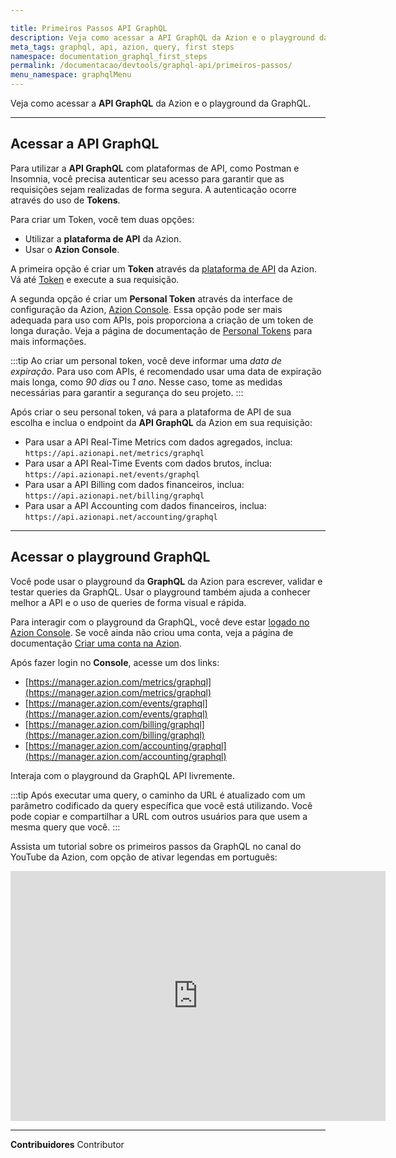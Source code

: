 ```yaml
---

title: Primeiros Passos API GraphQL
description: Veja como acessar a API GraphQL da Azion e o playground da GraphQL.
meta_tags: graphql, api, azion, query, first steps
namespace: documentation_graphql_first_steps
permalink: /documentacao/devtools/graphql-api/primeiros-passos/
menu_namespace: graphqlMenu
---
```


Veja como acessar a **API GraphQL** da Azion e o playground da GraphQL.


---

## Acessar a API GraphQL

Para utilizar a **API GraphQL** com plataformas de API, como Postman e Insomnia, você precisa autenticar seu acesso para garantir que as requisições sejam realizadas de forma segura. A autenticação ocorre através do uso de **Tokens**.

Para criar um Token, você tem duas opções:

- Utilizar a **plataforma de API** da Azion.
- Usar o **Azion Console**.

A primeira opção é criar um **Token** através da [plataforma de API](https://api.azion.com/) da Azion. Vá até [Token](https://api.azion.com/#1b90377d-6f99-4f09-bf4a-9ed630a75afd) e execute a sua requisição.

A segunda opção é criar um **Personal Token** através da interface de configuração da Azion, [Azion Console](https://console.azion.com/). Essa opção pode ser mais adequada para uso com APIs, pois proporciona a criação de um token de longa duração. Veja a página de documentação de [Personal Tokens](/pt-br/documentacao/produtos/gestao-de-contas/personal-tokens/) para mais informações.

:::tip
Ao criar um personal token, você deve informar uma *data de expiração*. Para uso com APIs, é recomendado usar uma data de expiração mais longa, como *90 dias* ou *1 ano*. Nesse caso, tome as medidas necessárias para garantir a segurança do seu projeto.
:::

Após criar o seu personal token, vá para a plataforma de API de sua escolha e inclua o endpoint da **API GraphQL** da Azion em sua requisição:

- Para usar a API Real-Time Metrics com dados agregados, inclua: `https://api.azionapi.net/metrics/graphql`
- Para usar a API Real-Time Events com dados brutos, inclua: `https://api.azionapi.net/events/graphql`
- Para usar a API Billing com dados financeiros, inclua: `https://api.azionapi.net/billing/graphql`
- Para usar a API Accounting com dados financeiros, inclua: `https://api.azionapi.net/accounting/graphql`

---

## Acessar o playground GraphQL

Você pode usar o playground da **GraphQL** da Azion para escrever, validar e testar queries da GraphQL. Usar o playground também ajuda a conhecer melhor a API e o uso de queries de forma visual e rápida.

Para interagir com o playground da GraphQL, você deve estar [logado no Azion Console](https://console.azion.com/). Se você ainda não criou uma conta, veja a página de documentação [Criar uma conta na Azion](/pt-br/documentacao/produtos/contas/criar-uma-conta/).

Após fazer login no **Console**, acesse um dos links:

- [https://manager.azion.com/metrics/graphql](https://manager.azion.com/metrics/graphql)
- [https://manager.azion.com/events/graphql](https://manager.azion.com/events/graphql)
- [https://manager.azion.com/billing/graphql](https://manager.azion.com/billing/graphql)
- [https://manager.azion.com/accounting/graphql](https://manager.azion.com/accounting/graphql)

Interaja com o playground da GraphQL API livremente.

:::tip
Após executar uma query, o caminho da URL é atualizado com um parâmetro codificado da query específica que você está utilizando. Você pode copiar e compartilhar a URL com outros usuários para que usem a mesma query que você.
:::

Assista um tutorial sobre os primeiros passos da GraphQL no canal do YouTube da Azion, com opção de ativar legendas em português:

<iframe
   src="https://www.youtube.com/embed/MMBYchMS5MM"
   loading="lazy"
   width="600"
   height="400"
   title="First Steps with GraphQL"
   frameborder="0"
   allow="accelerometer; autoplay; clipboard-write; encrypted-media; gyroscope; picture-in-picture; web-share"
   allowfullscreen></iframe>





---


**Contribuidores** <ContributorList>Contributor</ContributorList>
